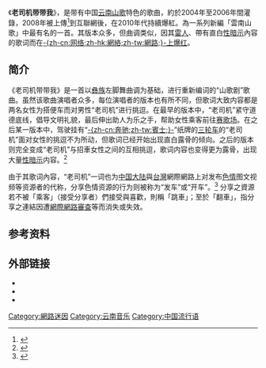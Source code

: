《'''老司机带带我'''》，是带有中国[[云南山歌|云南山歌]]特色的歌曲，約於2004年至2006年間灌錄，2008年被上傳<ref>{{cite news|title=“山歌教教主”与他的二次元传奇|work=[[虎嗅|虎嗅]]|3=|date=2018-10-24|url=https://www.huxiu.com/article/268218.html|6=|accessdate=2020-10-19|archive-date=2020-10-20|archive-url=https://web.archive.org/web/20201020032346/https://www.huxiu.com/article/268218.html|dead-url=no}}</ref>到互聯網後，在2010年代持續爆紅。為一系列新編「雲南山歌」中最有名的一首。其版本众多，但曲调类似，因其[[雷人|雷人]]、帶有直白[[性暗示|性暗示]]內容的歌词而在[[網路爆紅|-{zh-cn:网络;zh-hk:網絡;zh-tw:網路;}-上爆红]]。

==简介==
《老司机带带我》是一首以[[彝族|彝族]]左脚舞曲调为基础，进行重新编词的“山歌剧”歌曲。虽然该歌曲演唱者众多，每位演唱者的版本也有所不同，但歌词大致内容都是两名女性为搭便车而对男性“老司机”进行挑逗。在最早的版本中，“老司机”紧守道德底线，倡导文明礼貌，最后伸出助人为乐之手，帮助女性乘客前往[[歌圩|赛歌场]]。在之后某一版本中，驾驶挂有“[[梅賽德斯-賓士|-{zh-cn:奔驰;zh-tw:賓士;}-]]”纸牌的[[三轮车|三轮车]]的“老司机”面对女性的挑逗不为所动，但歌词已经开始出现直白露骨的倾向。之后的版本则完全变成“老司机”与招車女性之间的互相挑逗，歌词内容也变得更为露骨，出现大量[[性暗示|性暗示]]内容。<ref>{{cite web|title=“老司机带带我”爆红 云南山歌风靡网络|url=http://news.qq.com/a/20160729/023163.htm|accessdate=2016-10-11|date=2016-07-29|publisher=腾讯|agency=云南网|archiveurl=https://web.archive.org/web/20161011085748/http://news.qq.com/a/20160729/023163.htm|archivedate=2016-10-11|deadurl=yes}}</ref>

由于其歌词內容，“老司机”一词也为[[中国大陆|中国大陆]]與[[台灣|台灣]]網際網路上对发布[[色情|色情]]图文视频等资源者的代称，分享色情资源的行为则被称为“发车”或“开车”。<ref>{{cite web|title=老司机什么意思是什么梗起源揭秘 老司机带带我意思|url=http://www.mnw.cn/keji/internet/1161793.html|accessdate=2016-10-11|date=2016-04-24|publisher=闽南网|agency=微在趣闻社|archiveurl=https://web.archive.org/web/20161011090023/http://www.mnw.cn/keji/internet/1161793.html|archivedate=2016-10-11|deadurl=yes}}</ref> 分享之資源若不被「乘客」（接受分享者）們接受與喜歡，則稱「跳車」；至於「翻車」，指分享之連結因遭[[網際網路審查|網際網路審查]]等而消失或失效。

==参考资料==
{{reflist}}

==外部链接==
*{{YouTube|jTFIgq3tWfs|《老司机带带我》（李林峰版）}}
*{{YouTube|GQ_FehSd6Ak|《老司机带带我》（高碧波版本，又称“奔驰版”）}}
*{{YouTube|ZZcywjZWNGA|《风流妹逗老司机》}}

[[Category:網路迷因|Category:網路迷因]]
[[Category:云南音乐|Category:云南音乐]]
[[Category:中国流行语|Category:中国流行语]]